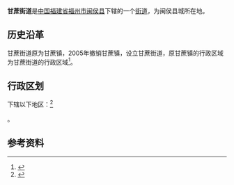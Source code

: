 {{中国乡级行政区|35/01/21/001/000| 行政区全称 = 甘蔗街道
| 景观照片文件名 = 
| 景观照片描述 = 
| 汉语拼音 = 
| 通用拼音 = 
| 注音符號 = 
| 其它标音类型1 = 
| 其它标音1 = 
| 其它标音类型2 = 
| 其它标音2 = 
| 其它语言类型1 = 
| 其它语言地名1 = 
| 其它语言类型2 = 
| 其它语言地名2 = 
| 上级行政区 = [[福建省|福建省]][[福州市|福州市]][[闽侯县|闽侯县]]
| 行政区类别 = [[街道办事处|街道办事处]]
| 总面积 =46.8平方公里 
| 户籍人口 =16554户 
| 户籍人口年份 =2017 
| 常住人口 =3.8万 
| 常住人口年份 =2017 
| 人口密度 = 
| 行政区划 = 
| 官方网站 = 
| 政府驻地 = 五福村
| 邮政编码 = 
| 电话区号 = 591
| 毗邻行政区 = 
| 位置图文件名 = 
| 位置图描述 = 
}}
'''甘蔗街道'''是[[中华人民共和国|中国]][[福建省|福建省]][[福州市|福州市]][[闽侯县|闽侯县]]下辖的一个[[街道|街道]]，为闽侯县城所在地。

== 历史沿革 ==
甘蔗街道原为甘蔗镇，2005年撤销甘蔗镇，设立甘蔗街道，原甘蔗镇的行政区域为甘蔗街道的行政区域<ref>{{cite web|author=福建省人民政府|title=福建省人民政府关于撤销闽侯县甘蔗镇建制设立甘蔗街道办事处的批复|url=http://www.fujian.gov.cn/zfxxgkl/xxgkml/jgzz/mzcjbzzc/200806/t20080623_76320.htm|accessdate=2011-11-23|date=2005-09-27|year=2005}}{{dead link|date=2018年3月 |bot=InternetArchiveBot |fix-attempted=yes }}</ref>。

== 行政区划 ==
{{PAGENAMEBASE}}下辖以下地区：<ref>{{PRC admin/ref sgc|35/01/21/001/000}}</ref>

{{PRC admin/children|35/01/21/001/000}}。

== 参考资料 ==
{{reflist}}

{{PRC admin/navcat|35/01/21/001/000}}